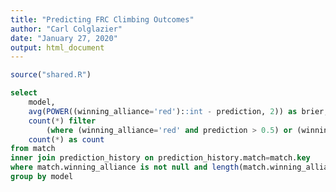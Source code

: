 ```yaml
---
title: "Predicting FRC Climbing Outcomes"
author: "Carl Colglazier"
date: "January 27, 2020"
output: html_document
---
```


```r
source("shared.R")
```


```sql
select
	model,
	avg(POWER((winning_alliance='red')::int - prediction, 2)) as brier,
	count(*) filter 
		(where (winning_alliance='red' and prediction > 0.5) or (winning_alliance='blue' and prediction < 0.5)) as correct,
	count(*) as count
from match
inner join prediction_history on prediction_history.match=match.key
where match.winning_alliance is not null and length(match.winning_alliance) > 0
group by model
```